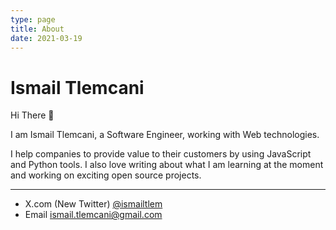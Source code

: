 ```yaml
---
type: page
title: About
date: 2021-03-19
---
```


# Ismail Tlemcani

Hi There 👋

I am Ismail Tlemcani, a Software Engineer, working with Web technologies.

I help companies to provide value to their customers by using JavaScript and Python tools. I also love writing about what I am learning at the moment and working on exciting open source projects.

---

- X.com (New Twitter) [@ismailtlem](https://x.com/ismailtlem)
- Email ismail.tlemcani@gmail.com

